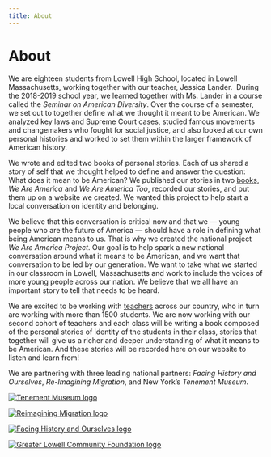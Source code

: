 ```yaml
---
title: About
---
```



<Layout width="medium">

# About

We are eighteen students from Lowell High School, located in Lowell Massachusetts, working together with our teacher, Jessica Lander.  During the 2018-2019 school year, we learned together with Ms. Lander in a course called the _Seminar on American Diversity_. Over the course of a semester, we set out to together define what we thought it meant to be American. We analyzed key laws and Supreme Court cases, studied famous movements and changemakers who fought for social justice, and also looked at our own personal histories and worked to set them within the larger framework of American history.

We wrote and edited two books of personal stories. Each of us shared a story of self that we thought helped to define and answer the question: What does it mean to be American? We published our stories in two [books](/books), _We Are America_ and _We Are America Too_, recorded our stories, and put them up on a website we created. We wanted this project to help start a local conversation on identity and belonging.

We believe that this conversation is critical now and that we — young people who are the future of America — should have a role in defining what being American means to us. That is why we created the national project _We Are America Project_. Our goal is to help spark a new national conversation around what it means to be American, and we want that conversation to be led by our generation. We want to take what we started in our classroom in Lowell, Massachusetts and work to include the voices of more young people across our nation. We believe that we all have an important story to tell that needs to be heard.

We are excited to be working with [teachers](/teachers) across our country, who in turn are working with more than 1500 students. We are now working with our second cohort of teachers and each class will be writing a book composed of the personal stories of identity of the students in their class, stories that together will give us a richer and deeper understanding of what it means to be American. And these stories will be recorded here on our website to listen and learn from!

We are partnering with three leading national partners: _Facing History and Ourselves_, _Re-Imagining Migration_, and New York’s _Tenement Museum_.

<FlexContainer>

[![Tenement Museum logo](/tenement-museum.jpg)](https://www.tenement.org/)

[![Reimagining Migration logo](/reimagining-migration.jpg)](https://reimaginingmigration.org/)

[![Facing History and Ourselves logo](/facing-history.jpg)](https://www.facinghistory.org/)

[![Greater Lowell Community Foundation logo](/glcf.jpg)](https://glcfoundation.org)

</FlexContainer>

</Layout>
